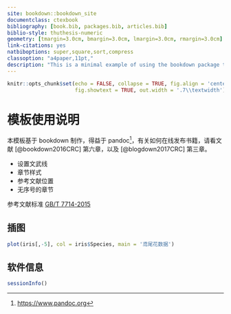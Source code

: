 ```yaml
--- 
site: bookdown::bookdown_site
documentclass: ctexbook
bibliography: [book.bib, packages.bib, articles.bib]
biblio-style: thuthesis-numeric
geometry: [tmargin=3.0cm, bmargin=3.0cm, lmargin=3.0cm, rmargin=3.0cm]
link-citations: yes
natbiboptions: super,square,sort,compress
classoption: "a4paper,11pt,"
description: "This is a minimal example of using the bookdown package to write a book. The output format for this example is bookdown::gitbook."
---
```


```r
knitr::opts_chunk$set(echo = FALSE, collapse = TRUE, fig.align = 'center',
                      fig.showtext = TRUE, out.width = '.7\\textwidth')
```


# 模板使用说明

本模板基于 bookdown 制作，得益于 pandoc^[<https://www.pandoc.org>]，有关如何在线发布书籍，请看文献 [@bookdown2016CRC] 第六章，以及 [@blogdown2017CRC] 第三章。

- 设置文武线
- 章节样式
- 参考文献位置
- 无序号的章节

参考文献标准 [GB/T 7714-2015](https://github.com/Haixing-Hu/GBT7714-2005-BibTeX-Style/files/153951/GBT.7714-2015.pdf)

## 插图

```r
plot(iris[,-5], col = iris$Species, main = '鸢尾花数据')
```


## 软件信息

```r
sessionInfo()
```


